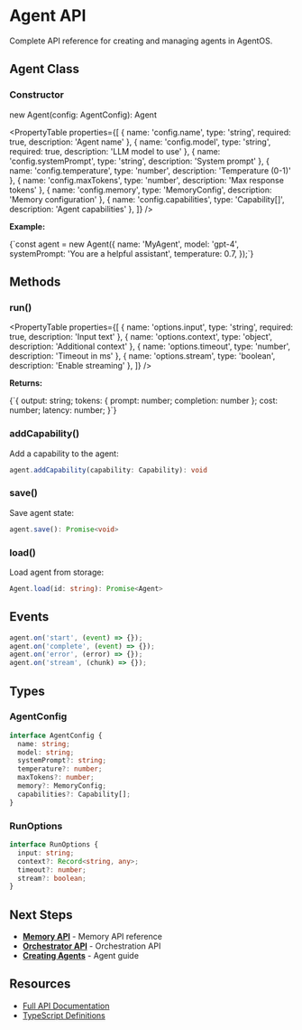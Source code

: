 # Agent API

Complete API reference for creating and managing agents in AgentOS.

## Agent Class

### Constructor

<CodeBlock language="typescript">
new Agent(config: AgentConfig): Agent
</CodeBlock>

<PropertyTable properties={[
  { name: 'config.name', type: 'string', required: true, description: 'Agent name' },
  { name: 'config.model', type: 'string', required: true, description: 'LLM model to use' },
  { name: 'config.systemPrompt', type: 'string', description: 'System prompt' },
  { name: 'config.temperature', type: 'number', description: 'Temperature (0-1)' },
  { name: 'config.maxTokens', type: 'number', description: 'Max response tokens' },
  { name: 'config.memory', type: 'MemoryConfig', description: 'Memory configuration' },
  { name: 'config.capabilities', type: 'Capability[]', description: 'Agent capabilities' },
]} />

**Example:**

<CodeBlock language="typescript" filename="agent-example.ts">
{`const agent = new Agent({
  name: 'MyAgent',
  model: 'gpt-4',
  systemPrompt: 'You are a helpful assistant',
  temperature: 0.7,
});`}
</CodeBlock>

## Methods

### run()

<ApiMethod 
  method="POST" 
  endpoint="agent.run(options: RunOptions)" 
  description="Execute agent with input"
/>

<PropertyTable properties={[
  { name: 'options.input', type: 'string', required: true, description: 'Input text' },
  { name: 'options.context', type: 'object', description: 'Additional context' },
  { name: 'options.timeout', type: 'number', description: 'Timeout in ms' },
  { name: 'options.stream', type: 'boolean', description: 'Enable streaming' },
]} />

**Returns:**

<CodeBlock language="typescript">
{`{
  output: string;
  tokens: { prompt: number; completion: number };
  cost: number;
  latency: number;
}`}
</CodeBlock>

### addCapability()

Add a capability to the agent:

```typescript
agent.addCapability(capability: Capability): void
```

### save()

Save agent state:

```typescript
agent.save(): Promise<void>
```

### load()

Load agent from storage:

```typescript
Agent.load(id: string): Promise<Agent>
```

## Events

```typescript
agent.on('start', (event) => {});
agent.on('complete', (event) => {});
agent.on('error', (error) => {});
agent.on('stream', (chunk) => {});
```

## Types

### AgentConfig

```typescript
interface AgentConfig {
  name: string;
  model: string;
  systemPrompt?: string;
  temperature?: number;
  maxTokens?: number;
  memory?: MemoryConfig;
  capabilities?: Capability[];
}
```

### RunOptions

```typescript
interface RunOptions {
  input: string;
  context?: Record<string, any>;
  timeout?: number;
  stream?: boolean;
}
```

## Next Steps

- **[Memory API](/docs/api/memory)** - Memory API reference
- **[Orchestrator API](/docs/api/orchestrator)** - Orchestration API
- **[Creating Agents](/docs/sdk/creating-agents)** - Agent guide

## Resources

- [Full API Documentation](https://agentos.dev/api/agent)
- [TypeScript Definitions](https://github.com/agentos/sdk/blob/main/types/agent.d.ts)
